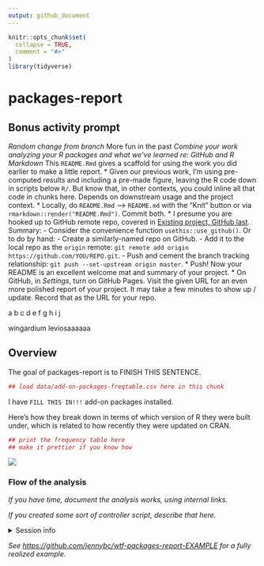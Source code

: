 ```yaml
---
output: github_document
---
```


<!-- README.md is generated from README.Rmd. Please edit that file -->

```r
knitr::opts_chunk$set(
  collapse = TRUE,
  comment = "#>"
)
library(tidyverse)
```

# packages-report

## Bonus activity prompt

*Random change from branch
*More fun in the past
*Combine your work analyzing your R packages and what we've learned re: GitHub and R Markdown
* This `README.Rmd` gives a scaffold for using the work you did earlier to make a little report.
* Given our previous work, I'm using pre-computed results and including a pre-made figure, leaving the R code down in scripts below `R/`. But know that, in other contexts, you could inline all that code in chunks here. Depends on downstream usage and the project context.
* Locally, do `README.Rmd` --> `README.md` with the "Knit" button or via `rmarkdown::render("README.Rmd")`. Commit both.
* I presume you are hooked up to GitHub remote repo, covered in [Existing project, GitHub last](https://happygitwithr.com/existing-github-last.html). Summary:
  - Consider the convenience function `usethis::use_github()`. Or to do by hand:
  - Create a similarly-named repo on GitHub.
  - Add it to the local repo as the `origin` remote: `git remote add origin https://github.com/YOU/REPO.git`.
  - Push and cement the branch tracking relationship: `git push --set-upstream origin master`.
* Push! Now your README is an excellent welcome mat and summary of your project.
* On GitHub, in *Settings*, turn on GitHub Pages. Visit the given URL for an even more polished report of your project. It may take a few minutes to show up / update. Record that as the URL for your repo.

a b c d e f g h i j 


wingardium leviosaaaaaa

## Overview

The goal of packages-report is to FINISH THIS SENTENCE.

```r
## load data/add-on-packages-freqtable.csv here in this chunk
```

I have `FILL THIS IN!!!` add-on packages installed.

Here's how they break down in terms of which version of R they were built under, which is related to how recently they were updated on CRAN.

```r
## print the frequency table here
## make it prettier if you know how
```

![](figs/built-barchart.png)

### Flow of the analysis

*If you have time, document the analysis works, using internal links.*

*If you created some sort of controller script, describe that here.*

<details>

<summary>Session info</summary>
```r
devtools::session_info()
```

</details>

*See <https://github.com/jennybc/wtf-packages-report-EXAMPLE> for a fully realized example.*
